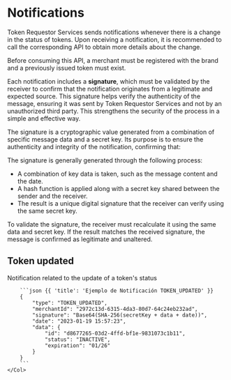 # Notifications

Token Requestor Services sends notifications whenever there is a change in
the status of tokens. Upon receiving a notification, it is recommended to
call the corresponding API to obtain more details about the change.

Before consuming this API, a merchant must be registered with the brand and a previously issued token must exist.

Each notification includes a **signature**, which must be validated by the receiver
to confirm that the notification originates from a legitimate and expected source.
This signature helps verify the authenticity of the message, ensuring it was sent by
Token Requestor Services and not by an unauthorized third party. This strengthens
the security of the process in a simple and effective way.

The signature is a cryptographic value generated from a combination of specific message
data and a secret key. Its purpose is to ensure the authenticity and integrity of the notification, confirming that:

The signature is generally generated through the following process:
- A combination of key data is taken, such as the message content and the date.
- A hash function is applied along with a secret key shared between the sender and the receiver.
- The result is a unique digital signature that the receiver can verify using the same secret key.

To validate the signature, the receiver must recalculate it using the same data and secret key.
If the result matches the received signature, the message is confirmed as legitimate and unaltered.


## Token updated

Notification related to the update of a token's status


<Row>
    <Col>
        <ApiReader
            path="/notifications"
            method="POST"
            api={props.refs}
        />
    </Col>
    <Col sticky>

        ```json {{ 'title': 'Ejemplo de Notificación TOKEN_UPDATED' }}
        {
            "type": "TOKEN_UPDATED",
            "merchantId": "2972c13d-6315-4da3-80d7-64c24eb232ad",
            "signature": "Base64(SHA-256(secretKey + data + date))",
            "date": "2023-01-19 15:57:23",
            "data": {
                "id": "d8677265-03d2-4ffd-bf1e-9831073c1b11",
                "status": "INACTIVE",
                "expiration": "01/26"
            }
        }
        ```
    </Col>
</Row>


